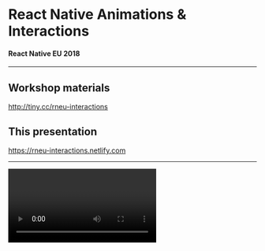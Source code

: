 
# React Native Animations & Interactions

#### React Native EU 2018

---

## Workshop materials

http://tiny.cc/rneu-interactions

## This presentation

https://rneu-interactions.netlify.com

---

<Video  url="https://uimovement.com/media/resource_image/image_6220.gif.mp4"  />

###### Source: [Fast Food Order](https://uimovement.com/ui/6220/fast-food-order/)

---

<Video url="https://uimovement.com/media/resource_image/image_6114.gif.mp4" />

###### Source: [Thanos Effect](https://uimovement.com/ui/6114/read-all-thanos-effect/)

---

<Video url="https://uimovement.com/media/resource_image/image_6048.gif.mp4" />

###### Source: [Books](https://uimovement.com/ui/6048/books/)

---

<Video url="https://uimovement.com/media/resource_image/image_5929.gif.mp4" />

###### Source: [Juice Fruit](https://uimovement.com/ui/5929/juice-fruit/)

---

<Video url="https://uimovement.com/media/resource_image/image_6133.gif.mp4" />

###### Source: [Calendar pinch zoom](https://uimovement.com/ui/6133/calendar-pinch-zoom/)

---

<Video url="https://uimovement.com/media/resource_image/image_6168.gif.mp4" />

###### Source: [Finance App](https://uimovement.com/ui/6168/finance-app/)

---

<Video url="https://media.giphy.com/media/CtLMCCLylm3o4/giphy.mp4" />

###### wat

---

## Animations are great

##### (when used right)

---

## Good animations

- Meaningful
- Physically realistic
- Hard to implement

---

### Built-in Animation APIs

[Animated](https://facebook.github.io/react-native/docs/animations#animated-api)

[LayoutAnimation](https://facebook.github.io/react-native/docs/animations#layoutanimation-api)

---

<CodeSurfer
title="Animated"
notes=""
code={require("!raw-loader!./presentation/snippets/animated.js")}
lang="javascript"
showNumbers
dark={false}
steps={[
{ tokens: {2: [8, 13]}, notes: "It's built into React Native" },
{ lines: [6], notes: "We create an animated value container " },
{ range: [21, 24], notes: "We can transform that value to another value" },
{ lines: [27, 31], notes: "We can bind the value to a view's styles" },
{ lines: [14], notes: "But we must manually start the animation" }
]}
/>

---

### Built-in Interaction APIs

[Gesture Responder System](https://facebook.github.io/react-native/docs/gesture-responder-system)

[PanResponder](https://facebook.github.io/react-native/docs/panresponder)

---

<CodeSurfer
title="PanResponder"
notes=""
code={require("!raw-loader!./presentation/snippets/panresponder.js")}
lang="javascript"
showNumbers
dark={false}
steps={[
{ tokens: {2: [6, 11]}, notes: "It's built into React Native" },
{ range: [9, 14], notes: "We can respond to gesture lifecycle events" },
{ lines: [25], notes: "PanResponder is just a utility to generate gesture props, which we attach to a view"},
{ lines: [6, 13], notes: "And bind the gesture state to an Animated value" },
{ lines: [17, 18, 19, 20, 21, 24], notes: "The Animated value can then drive visual changes" },
]}
/>

---

## Animated & PanResponder basics

[FormidableLabs/react-native-animation-workshop](https://github.com/FormidableLabs/react-native-animation-workshop)

---

# "Advanced"

---

## Today's program

- Animated ➡️ Reanimated
- PanResponder ➡️ GestureHandler
- React Navigation Transitioners
